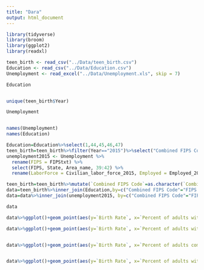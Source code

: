 ```yaml
---
title: "Dara"
output: html_document
---
```



```r
library(tidyverse)
library(broom)
library(ggplot2)
library(readxl)
```


```r
teen_birth <- read_csv("../Data/teen_birth.csv")
Education <- read_csv("../Data/Education.csv")
Unemployment <- read_excel("../Data/Unemployment.xls", skip = 7)
```


```r
Education


unique(teen_birth$Year)

Unemployment



```
```r
names(Unemployment)
names(Education)
```
```r

Education=Education%>%select(1,44,45,46,47)
teen_birth=teen_birth%>%filter(Year=="2015")%>%select("Combined FIPS Code", "Birth Rate", "Year")
unemployment2015 <- Unemployment %>%
  rename(FIPS = FIPStxt) %>%
  select(FIPS, State, Area_name, 39:42) %>%
  rename(LaborForce = Civilian_labor_force_2015, Employed = Employed_2015, Unemployed = Unemployed_2015, UnemploymentRate = Unemployment_rate_2015)
```
```r
teen_birth=teen_birth%>%mutate(`Combined FIPS Code`=as.character(`Combined FIPS Code`))
data=teen_birth%>%inner_join(Education,by=c("Combined FIPS Code"="FIPS Code"))
data=data%>%inner_join(unemployment2015, by=c("Combined FIPS Code"="FIPS"))

data

```


```r
data%>%ggplot()+geom_point(aes(y=`Birth Rate`, x=`Percent of adults with less than a high school diploma, 2013-17`))

data%>%ggplot()+geom_point(aes(y=`Birth Rate`, x=`Percent of adults with a high school diploma only, 2013-17`))


data%>%ggplot()+geom_point(aes(y=`Birth Rate`, x=`Percent of adults completing some college or associate's degree, 2013-17`))


data%>%ggplot()+geom_point(aes(y=`Birth Rate`, x=`Percent of adults with a bachelor's degree or higher, 2013-17`))

```

